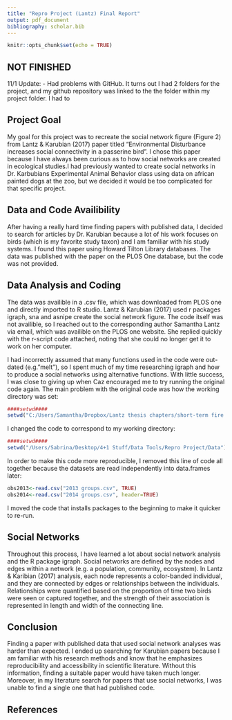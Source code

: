 ```yaml
---
title: "Repro Project (Lantz) Final Report"
output: pdf_document
bibliography: scholar.bib 
---
```


```r
knitr::opts_chunk$set(echo = TRUE)
```
## NOT FINISHED
11/1 Update:
- Had problems with GitHub. It turns out I had 2 folders for the project, and my github repository was linked to the the folder within my project folder. I had to 


## Project Goal
My goal for this project was to recreate the social network figure (Figure 2) from Lantz & Karubian (2017) paper titled "Environmental Disturbance increases social connectivity in a passerine bird". I chose this paper because I have always been curious as to how social networks are created in ecological studies.I had previously wanted to create social networks in Dr. Karbubians Experimental Animal Behavior class using data on african painted dogs at the zoo, but we decided it would be too complicated for that specific project. 

## Data and Code Availibility 
After having a really hard time finding papers with published data, I decided to search for articles by Dr. Karubian because a lot of his work focuses on birds (which is my favorite study taxon) and I am familiar with his study systems. I found this paper using Howard Tilton Library databases. The data was published with the paper on the PLOS One database, but the code was not provided.   

## Data Analysis and Coding 
The data was availible in a .csv file, which was downloaded from PLOS one and directly imported to R studio. Lantz & Karubian (2017) used r packages igraph, sna and asnipe create the social network figure. The code itself was not availible, so I reached out to the corresponding author Samantha Lantz via email, which was availible on the PLOS one website. She replied quickly with the r-script code attached, noting that she could no longer get it to work on her computer. 


I had incorrectly assumed that many functions used in the code were out-dated (e.g."melt"), so I spent much of my time researching igraph and how to produce a social networks using alternative functions. With little success, I was close to giving up when Caz encouraged me to try running the original code again. The main problem with the original code was how the working directory was set:
```r
####setwd####
setwd("C:/Users/Samantha/Dropbox/Lantz thesis chapters/short-term fire response/data and R code/social networks/R")
```
I changed the code to correspond to my working directory: 
```r
####setwd####
setwd("/Users/Sabrina/Desktop/4+1 Stuff/Data Tools/Repro Project/Data")
```
In order to make this code more reproducible, I removed this line of code all together because the datasets are read independently into data.frames later: 
```r
obs2013<-read.csv("2013 groups.csv", TRUE)
obs2014<-read.csv("2014 groups.csv", header=TRUE)
```

I moved the code that installs packages to the beginning to make it quicker to re-run. 

## Social Networks
Throughout this process, I have learned a lot about social network analysis and the R package igraph. Social networks are defined by the nodes and edges within a network (e.g. a population, community, ecosystem). In Lantz & Karibian (2017) analysis, each node represents a color-banded individual, and they are connected by edges or relationships between the individuals. Relationships were quantified based on the proportion of time two birds were seen or captured together, and the strength of their association is represented in length and width of the connecting line. 

## Conclusion
Finding a paper with published data that used social network analyses was harder than expected. I ended up searching for Karubian papers because I am familiar with his research methods and know that he emphasizes reproducibility and accessibility in scientific literature. Without this information, finding a suitable paper would have taken much longer. Moreover, in my literature search for papers that use social networks, I was unable to find a single one that had published code.

## References 
